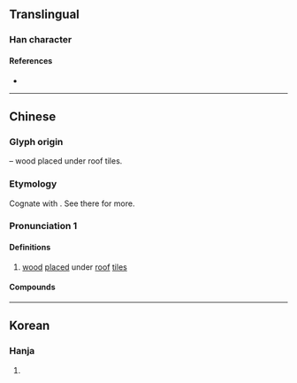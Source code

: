 {{character info}}
==Translingual==

===Han character===
{{Han char|rn=75|rad=木|as=12|sn=16|four=|canj=DTBK|ids=⿰木散}}

====References====
* {{Han ref|kx=0555.311|dj=0945.120|hdz=21288.061|uh=6A75|ud=27253}}

----

==Chinese==
{{zh-forms}}

===Glyph origin===
{{Han etym}}
{{Han compound|木|t1=wood|散|ls=psc|c1=s|c2=p}} – wood placed under roof tiles.

===Etymology===
Cognate with {{och-l|散|to disperse; scattered}}. See there for more.

===Pronunciation 1===
{{zh-pron
|m=zān,sān
|cat=pn
}}

====Definitions====
{{zh-hanzi}}

# [[wood]] [[place]]d under [[roof]] [[tile]]s

====Compounds====
{{zh-der|木橵子}}

----

==Korean==

===Hanja===
{{ko-hanja|hangeul=산|eumhun=|rv=san|mr=san|y=san}}

# {{rfdef|ko|sort=木12}}